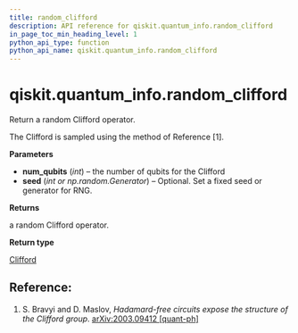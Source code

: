 ```yaml
---
title: random_clifford
description: API reference for qiskit.quantum_info.random_clifford
in_page_toc_min_heading_level: 1
python_api_type: function
python_api_name: qiskit.quantum_info.random_clifford
---
```


# qiskit.quantum\_info.random\_clifford

<Function id="qiskit.quantum_info.random_clifford" github="https://github.com/qiskit/qiskit/tree/stable/0.20/qiskit/quantum_info/operators/symplectic/random.py" signature="random_clifford(num_qubits, seed=None)">
  Return a random Clifford operator.

  The Clifford is sampled using the method of Reference \[1].

  **Parameters**

  *   **num\_qubits** (*int*) – the number of qubits for the Clifford
  *   **seed** (*int or np.random.Generator*) – Optional. Set a fixed seed or generator for RNG.

  **Returns**

  a random Clifford operator.

  **Return type**

  [Clifford](qiskit.quantum_info.Clifford "qiskit.quantum_info.Clifford")

  ## Reference:

  1.  S. Bravyi and D. Maslov, *Hadamard-free circuits expose the structure of the Clifford group*. [arXiv:2003.09412 \[quant-ph\]](https://arxiv.org/abs/2003.09412)
</Function>

